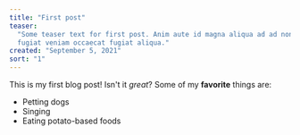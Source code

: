 ```yaml
---
title: "First post"
teaser:
  "Some teaser text for first post. Anim aute id magna aliqua ad ad non deserunt sunt. Qui irure qui lorem cupidatat commodo. Elit sunt amet
  fugiat veniam occaecat fugiat aliqua."
created: "September 5, 2021"
sort: "1"
---
```


This is my first blog post! Isn't it _great_?
Some of my **favorite** things are:

- Petting dogs
- Singing
- Eating potato-based foods
